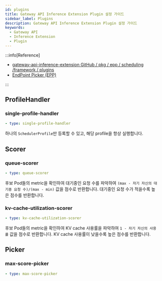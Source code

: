 ```yaml
---
id: plugins
title: Gateway API Inference Extension Plugin 설정 가이드
sidebar_label: Plugins
description: Gateway API Inference Extension Plugin 설정 가이드
keywords:
  - Gateway API
  - Inference Extension
  - Plugin
---
```


:::info[Reference]

- [gateway-api-inference-extension GitHub / pkg / epp / scheduling /framework / plugins](https://github.com/kubernetes-sigs/gateway-api-inference-extension/tree/main/pkg/epp/scheduling/framework/plugins)
- [EndPoint Picker (EPP)](/docs/mlops/serving/gateway-api-inference-extension/endpoint-picker.mdx)

:::

## ProfileHandler

### single-profile-handler

```yaml
- type: single-profile-handler
```

하나의 `SchedulerProfile`만 등록할 수 있고, 해당 profile을 항상 실행합니다.

## Scorer

### queue-scorer

```yaml
- type: queue-scorer
```

후보 Pod들의 metric을 확인하여 대기중인 요청 수를 파악하여 `(max - 자기 자신의 대기중 요청 수)/(max - min)` 값을 점수로 반환합니다. 대기중인 요청 수가 적을수록 높은 점수를 반환합니다.

### kv-cache-utilization-scorer

```yaml
- type: kv-cache-utilization-scorer
```

후보 Pod들의 metric을 확인하여 KV cache 사용률을 파악하여 `1 - 자기 자신의 사용률` 값을 점수로 반환합니다. KV cache 사용률이 낮을수록 높은 점수를 반환합니다.

## Picker

### max-score-picker

```yaml
- type: max-score-picker
```
